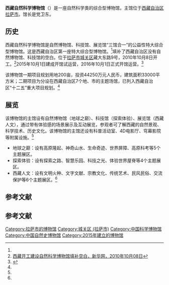 {{Otheruses|other=位於臺灣的自然科學博物館|國立自然科學博物館}}
'''西藏自然科学博物馆'''（{{lang-en|Tibet Museum of Natural Science}}）是一座自然科学类的综合型博物馆，主馆位于[[西藏自治区|西藏自治区]][[拉萨市|拉萨市]]。馆长是党卫东。

==历史==
西藏自然科学博物馆是自然博物馆、科技馆、展览馆“三馆合一”的公益性特大综合型博物馆。这是西藏自治区第一座特大综合型博物馆。<ref name=xhw/>填补了西藏自治区没有自然博物馆、科技馆的空白。位于[[拉萨市|拉萨市]][[城关区|城关区]]藏大东路9号，2010年10月8日开工。<ref name=xhw>[http://news.xinhuanet.com/politics/2010-10/08/c_12638522.htm 西藏开工建设自然科学博物馆填补空白，新华网，2010年10月08日]{{Dead link|date=2018年6月 |bot=InternetArchiveBot |fix-attempted=no }}</ref>2015年10月1日建成开馆试运营，2016年10月1日正式开馆运营。<ref name=glw>{{Cite web |url=http://www.57tibet.com/news/news201212204371.html |title=西藏自然科学博物馆将于2014年全方位展示西藏奥秘，西藏旅游攻略网，2012-12-20 |access-date=2013-08-06 |archive-date=2019-10-28 |archive-url=https://web.archive.org/web/20191028224210/http://www.57tibet.com/news/news201212204371.html |dead-url=no }}</ref>

该博物馆一期项目规划用地200亩，投资44250万元人民币，建筑面积33000平方米；二期项目为分设在西藏自治区7个地、市的主题场馆，已列入西藏自治区“十二五”重大项目规划。<ref name=xhw/>

==展览==
该博物馆的主馆设有自然博物馆（地球之巅）、科技馆（探索体验）、展览馆（西藏人文），通过带有体验感的场景展示及互动展览，参观者可了解西藏的自然景观、科学技术、历史文化。该博物馆的主馆还设有科普活动室、4D电影厅、穹幕影院等附属设施。<ref name=xhw/>

*地球之巅：设有高原隆起、神奇山水、生命奇迹、世界屏障、高原科考等5个主题展区。
*探索体验：设有探索之路、智慧乐园、科技之光、体验世界屋脊等4个主题展区。
*西藏人文：设有文明火种、文字文献、宗教文化、传统艺术、民风民俗、交流保护等6个主题展区。<ref name=glw/>

==参考文献==
{{reflist}}

==参考文献==
{{Official website|http://www.xzzrkxbwg.com/}}

{{拉萨地标}}
[[Category:拉萨市的博物馆|Category:拉萨市的博物馆]]
[[Category:城关区_(拉萨市)|Category:城关区 (拉萨市)]]
[[Category:中国科学博物馆|Category:中国科学博物馆]]
[[Category:中国自然史博物馆|Category:中国自然史博物馆]]
[[Category:2015年建立的博物馆|Category:2015年建立的博物馆]]